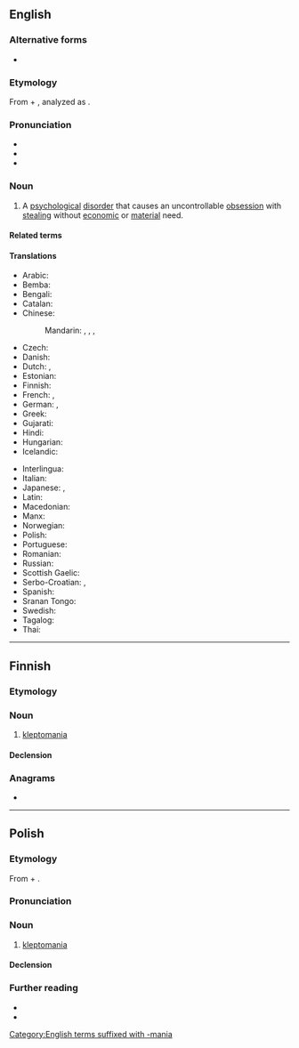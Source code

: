 {{also|kleptománia|kleptomanía}}
==English==
{{wikipedia}}

===Alternative forms===
* {{alt|en|cleptomania}}

===Etymology===
{{root|en|ine-pro|*klep-}}
From {{uder|en|grc|κλέπτω||I steal}} + {{m|en|-mania}}, analyzed as {{suffix|en|klepto-|mania}}.

===Pronunciation===
* {{IPA|en|/ˌklɛp.təˈmeɪ.ni.ə, -ˈmeɪn.jə/}}
* {{audio|en|LL-Q1860 (eng)-Vealhurl-kleptomania.wav|Audio (UK)}}
* {{rhymes|en|eɪniə|s=5}}

===Noun===
{{en-noun|~}}

# {{lb|en|psychology}} A [[psychological]] [[disorder]] that causes an uncontrollable [[obsession]] with [[steal]]ing without [[economic]] or [[material]] need.

====Related terms====
{{rel3|en|kleptomaniac|kleptomaniacal}}

====Translations====
{{trans-top|disorder that causes an uncontrollable obsessions with stealing}}
* Arabic: {{t|ar|مرض السرقَة}}
* Bemba: {{t|bem|ulu-nwe}}
* Bengali: {{t|bn|চৌর্যোন্মাদ}}
* Catalan: {{t+|ca|cleptomania|f}}
* Chinese:
*: Mandarin: {{t|cmn|盜竊狂症|sc=Hani}}, {{t|cmn|盗窃狂症|tr=dàoqièkuángzhèng|sc=Hani}}, {{t|cmn|盜竊癖|sc=Hani}}, {{t|cmn|盗窃癖|tr=dàoqièpǐ|sc=Hani}}
* Czech: {{t|cs|kleptomanie|f}}
* Danish: {{t|da|kleptomani}}
* Dutch: {{t+|nl|kleptomanie|f}}, {{t|nl|steelzucht|f}}
* Estonian: {{t+|et|kleptomaania}}
* Finnish: {{t+|fi|kleptomania}}
* French: {{t+|fr|cleptomanie}}, {{t+|fr|kleptomanie|f}}
* German: {{t+|de|Kleptomanie|f}}, {{t|de|Stehlsucht|f}}
* Greek: {{t+|el|κλεπτομανία}}
* Gujarati: {{t|gu|ચૌર્યોન્માદ|sc=Gujr}}
* Hindi: {{t|hi|चौर्योन्माद}}
* Hungarian: {{t+|hu|kleptománia}}
* Icelandic: {{t|is|stelsýki|f}}
{{trans-mid}}
* Interlingua: {{t|ia|kleptomania}}
* Italian: {{t+|it|cleptomania}}
* Japanese: {{t|ja|盗癖|tr=とうへき, tōheki|sc=Jpan}}, {{t|ja|窃盗症|tr=せっとうしょう, settō-shō}}
* Latin: {{t|la|cleptomania}}
* Macedonian: {{t|mk|клептоманија|sc=Cyrl}}
* Manx: {{t|gv|geidvian}}
* Norwegian: {{t|no|kleptomani}}
* Polish: {{t+|pl|kleptomania|f}}
* Portuguese: {{t+|pt|cleptomania|f}}
* Romanian: {{t+|ro|cleptomanie|f}}
* Russian: {{t+|ru|клептома́ния|f}}
* Scottish Gaelic: {{t|gd|miann gadachd|m|f}}
* Serbo-Croatian: {{t|sh|клептоманија|sc=Cyrl}}, {{t+|sh|kleptomànija|sc=Cyrl}}
* Spanish: {{t+|es|cleptomanía|f}}
* Sranan Tongo: {{t|srn|fufurubakru}}
* Swedish: {{t+|sv|kleptomani}}
* Tagalog: {{t|tl|kulawin}}
* Thai: {{t|th|โรคชอบหยิบฉวย|tr=rôok-chɔ̂ɔp-yìp-chǔai}}
{{trans-bottom}}

[[Category:English terms suffixed with -mania]]

----

==Finnish==

===Etymology===
{{confix|fi|klepto|mania}}

===Noun===
{{fi-noun}}

# [[#English|kleptomania]]

====Declension====
{{fi-decl-kulkija|kleptomani|a}}

===Anagrams===
* {{anagrams|fi|a=aaeiklmnopt|kleptomaani}}

----

==Polish==
{{wp|lang=pl}}

===Etymology===
From {{der|pl|grc|κλέπτω}} + {{af|pl|-mania}}.

===Pronunciation===
{{pl-p|a=LL-Q809 (pol)-Olaf-kleptomania.wav|kleptomańja|h=klep.to.man.ia}}

===Noun===
{{pl-noun|f}}

# [[#English|kleptomania]]

====Declension====
{{pl-decl-noun-sing|kleptomania|kleptomanii|kleptomanii|kleptomanię|kleptomanią|kleptomanii|kleptomanio}}

===Further reading===
* {{R:pl:WSJP}}
* {{R:pl:PWN}}